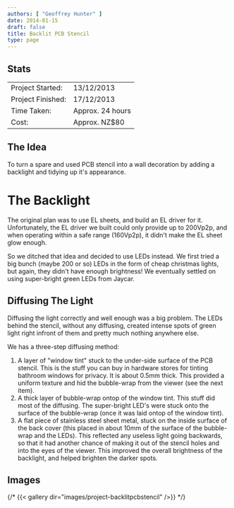 ```yaml
---
authors: [ "Geoffrey Hunter" ]
date: 2014-01-15
draft: false
title: Backlit PCB Stencil
type: page
---
```



## Stats

<table>
    <tbody >
        <tr>           
            <td>Project Started:</td>
            <td>13/12/2013</td>
        </tr>
        <tr>
            <td>Project Finished:</td>
            <td>17/12/2013</td>
        </tr>
        <tr>
            <td>Time Taken:</td>
            <td>Approx. 24 hours</td>
        </tr>
        <tr>
            <td>Cost:</td>
            <td>Approx. NZ$80</td>
        </tr>
    </tbody>
</table>

## The Idea

To turn a spare and used PCB stencil into a wall decoration by adding a backlight and tidying up it's appearance.
	
# The Backlight

The original plan was to use EL sheets, and build an EL driver for it. Unfortunately, the EL driver we built could only provide up to 200Vp2p, and when operating within a safe range (160Vp2p), it didn't make the EL sheet glow enough.

So we ditched that idea and decided to use LEDs instead. We first tried a big bunch (maybe 200 or so) LEDs in the form of cheap christmas lights, but again, they didn't have enough brightness! We eventually settled on using super-bright green LEDs from Jaycar.

## Diffusing The Light

Diffusing the light correctly and well enough was a big problem. The LEDs behind the stencil, without any diffusing, created intense spots of green light right infront of them and pretty much nothing anywhere else.

We has a three-step diffusing method:

1. A layer of "window tint" stuck to the under-side surface of the PCB stencil. This is the stuff you can buy in hardware stores for tinting bathroom windows for privacy. It is about 0.5mm thick. This provided a uniform texture and hid the bubble-wrap from the viewer (see the next item).
2. A thick layer of bubble-wrap ontop of the window tint. This stuff did most of the diffusing. The super-bright LED's were stuck onto the surface of the bubble-wrap (once it was laid ontop of the window tint).
3. A flat piece of stainless steel sheet metal, stuck on the inside surface of the back cover (this placed in about 10mm of the surface of the bubble-wrap and the LEDs). This reflected any useless light going backwards, so that it had another chance of making it out of the stencil holes and into the eyes of the viewer. This improved the overall brightness of the backlight, and helped brighten the darker spots.

## Images

{/* {{< gallery dir="images/project-backlitpcbstencil" />}} */}